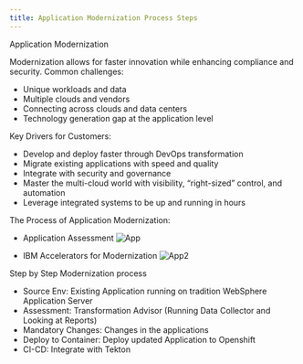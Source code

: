```yaml
---
title: Application Modernization Process Steps
---
```



<PageDescription>

Application Modernization

</PageDescription>

Modernization allows for faster innovation while enhancing compliance and security. Common challenges:
- Unique workloads and data
- Multiple clouds and vendors
- Connecting across clouds and data centers
- Technology generation gap at the application level

Key Drivers for Customers:
- Develop and deploy faster through DevOps transformation
- Migrate existing applications with speed and quality
- Integrate with security and governance
- Master the multi-cloud world with visibility, “right-sized” control, and automation
- Leverage integrated systems to be up and running in hours

The Process of Application Modernization:
  - Application Assessment
    ![App](/images/mod-process1.png)

  - IBM Accelerators for Modernization
    ![App2](/images/mod-process2.png)


 Step by Step Modernization process
 - Source Env: Existing Application running on tradition WebSphere Application Server
 - Assessment: Transformation Advisor (Running Data Collector and Looking at Reports)
 - Mandatory Changes: Changes in the applications
 - Deploy to Container: Deploy updated Application to Openshift
 - CI-CD: Integrate with Tekton
